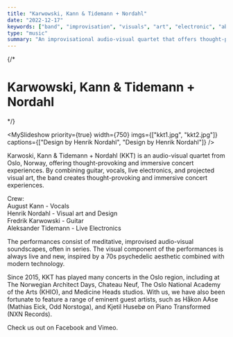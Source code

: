 ```yaml
---
title: "Karwowski, Kann & Tidemann + Nordahl"
date: "2022-12-17"
keywords: ["band", "improvisation", "visuals", "art", "electronic", "ableton", "performance", "synth", "max"]
type: "music"
summary: "An improvisational audio-visual quartet that offers thought-provoking and immersive concert experiences, combining guitar, vocals, live electronics, and projected visual art."
---
```


{/* 
# Karwowski, Kann & Tidemann + Nordahl 
*/}

<MySlideshow priority={true} width={750} imgs={["kkt1.jpg", "kkt2.jpg"]} captions={["Design by Henrik Nordahl", "Design by Henrik Nordahl"]} />

Karwoski, Kann & Tidemann + Nordahl (KKT) is an audio-visual quartet from Oslo, Norway, offering thought-provoking and immersive concert experiences. By combining guitar, vocals, live electronics, and projected visual art, the band creates thought-provoking and immersive concert experiences.

Crew: <br />
August Kann - Vocals <br />
Henrik Nordahl - Visual art and Design <br />
Fredrik Karwowski - Guitar <br />
Aleksander Tidemann - Live Electronics <br />

The performances consist of meditative, improvised audio-visual soundscapes, often in series. The visual component of the performances is always live and new, inspired by a 70s psychedelic aesthetic combined with modern technology.

Since 2015, KKT has played many concerts in the Oslo region, including at The Norwegian Architect Days, Chateau Neuf, The Oslo National Academy of the Arts (KHIO), and Medicine Heads studios. With us, we have also been fortunate to feature a range of eminent guest artists, such as Håkon AAse (Mathias Eick, Odd Norstoga), and Kjetil Husebø on Piano Transformed (NXN Records).

<MySpotifyPlayer embedUrl="https://player.vimeo.com/video/257707678?h=e5f4e6451f" />

Check us out on <MyLink href="https://www.facebook.com/theholymountaintrio">Facebook</MyLink> and <MyLink href="https://vimeo.com/karwowskikanntidemann">Vimeo</MyLink>.
